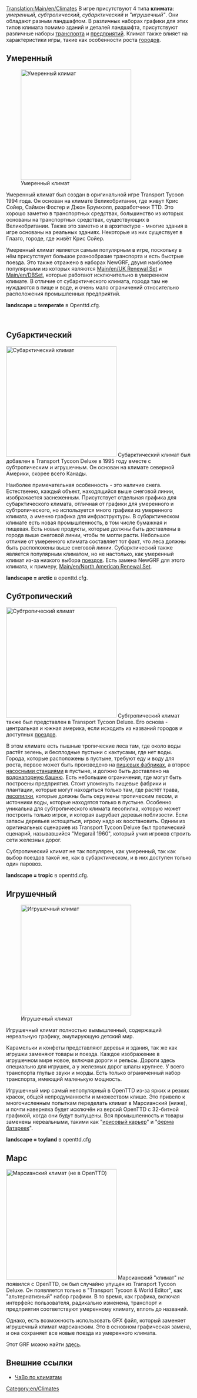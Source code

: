 [[Translation:Main/en/Climates]]
В игре присутствуют 4 типа '''климата''': ''умеренный'', ''субтропический'', ''субарктический'' и ''"игрушечный"''. Они обладают разным ландшафтом. В различных наборах графики для этих типов климата помимо зданий и деталей ландшафта, присутствуют различные наборы [[Main/ru/Транспорт|транспорта]] и [[Main/ru/Промышленность|предприятий]]. Климат также влияет на характеристики игры, такие как особенности роста [[Main/ru/Город|городов]].

==Умеренный==
[[File:en/Temperatescreenshot.png|thumb|left|300px|Умеренный климат]]

Умеренный климат был создан в оригинальной игре Transport Tycoon 1994 года. Он основан на климате Великобритании, где живут Крис Сойер, Саймон Фостер и Джон Брумхолл, разработчики TTD. Это хорошо заметно в транспортных средствах, большинство из которых основаны на транспортных средствах, существующих в Великобритании. Также это заметно и в архитектуре - многие здания в игре основаны на реальных зданиях. Некоторые из них существует в Глазго, городе, где живёт Крис Сойер.

Умеренный климат является самым популярным в игре, поскольку в нём присутствует большое разнообразие транспорта и есть быстрые поезда. Это также отражено в наборах NewGRF, двумя наиболее популярными из которых являются [[Main/en/UK Renewal Set]] и [[Main/en/DBSet]], которые работают исключительно в умеренном климате. В отличие от субарктического климата, города там не нуждаются в пище и воде, и очень мало ограничений относительно расположения промышленных предприятий.

'''landscape = temperate''' в Openttd.cfg.

<br clear="all" />

==Субарктический==
[[File:en/Subarcticscreenshot.png|thumb|right|300px|Субарктический климат]]
Cубарктический климат был добавлен в Transport Tycoon Deluxe в 1995 году вместе с субтропическим и игрушечным. Он основан на климате северной Америки, скорее всего Канады.

Наиболее примечательная особенность - это наличие снега. Естественно, каждый объект, находящийся выше снеговой линии, изображается заснеженным. Присутствует отдельная графика для субарктического климата, отличная от графики для умеренного и субтропического, но используется много графики из умеренного климата, а именно графика для инфраструктуры. В субарктическом климате есть новая промышленность, в том числе бумажная и пищевая. Есть новые продукты, которые должны быть доставлены в города выше снеговой линии, чтобы те могли расти. Небольшое отличие от умеренного климата составляет тот факт, что леса должны быть расположены выше снеговой линии. Субарктический также является популярным климатом, но не настолько, как умеренный климат из-за низкого выбора [[Main/ru/Поезда|поездов]]. Есть замена NewGRF для этого климата, к примеру, [[Main/en/North American Renewal Set]].

'''landscape = arctic''' в openttd.cfg.

==Субтропический==

[[File:en/Subtropicalscreenshot.png|thumb|300px|left|Субтропический климат]]
Субтропический климат также был представлен в Transport Tycoon Deluxe. Его основа - центральная и южная америка, если исходить из названий городов и доступных [[Main/ru/Поезда|поездов]]. 

В этом климате есть пышные тропические леса там, где около воды растёт зелень, и бесплодные пустыни с кактусами, где нет воды. Города, которые расположены в пустыне, требуют еду и воду для роста, первое может быть произведено на [[Main/ru/Пищевая фабрика|пищевых фабриках]], а второе [[Main/ru/Насосная станция|насосными станциями]] в пустыне, и должно быть доставлено на [[Main/ru/Водонапорная башня|водонапорную башню]]. Есть небольшие ограничения, где могут быть построены предприятия. Стоит упомянуть пищевые фабрики и плантации, которые могут находиться только там, где растёт трава, [[Main/ru/Лесопилка|лесопилки]], которые должны быть окружены тропическим лесом, и источники воды, которые находятся только в пустыне. Особенно уникальна для субтропического климата лесопилка, которую может построить только игрок, и которая вырубает деревья поблизости. Если запасы деревьев истощаться, игроку надо их восстановить. Одним из оригинальных сценариев из Transport Tycoon Deluxe был тропический сценарий, называвшийся "Megarail 1960", который учил игроков строить сети железных дорог.

Субтропический климат не так популярен, как умеренный, так как выбор поездов такой же, как в субарктическом, и в них доступен только один паровоз.

'''landscape = tropic''' в openttd.cfg.
<br clear="all" />

==Игрушечный==
[[File:en/Toylandscreenshot.png|thumb|right|300px|Игрушечный климат]]

Игрушечный климат полностью вымышленный, содержащий нереальную графику, эмулирующую детский мир.

Карамельки и конфеты представляют деревья и здания, так же как игрушки заменяют товары и поезда. Каждое изображение в игрушечном мире новое, включая дороги и рельсы. Дороги здесь специально для игрушек, а у железных дорог шпалы крупнее. У всего транспорта глупые звуки и морды. Есть только ограниченный набор транспорта, имеющий маленькую мощность.

Игрушечный мир самый непопулярный в OpenTTD из-за ярких и резких красок, общей непродуманности и множеством клише. Это привело к многочисленным попыткам переделать климат в Марсианский (ниже), и почти наверняка будет исключён из версий OpenTTD с 32-битной графикой, когда они будут выпущены. Вся промышленность и товары заменены нереальными, такими как "[[Main/ru/Ирисовый карьер|ирисовый карьер]]" и "[[Main/ru/Ферма батареек|ферма батареек]]".

'''landscape = toyland''' в openttd.cfg

==Марс==
[[File:en/Marsscreenshot.png|thumb|300px|left|Марсианский климат (не в OpenTTD)]]
Марсианский "климат" ''не'' появился с OpenTTD, он был случайно упущен из Transport Tycoon Deluxe. Он появляется только в "Transport Tycoon & World Editor", как "альтернативный" набор графики. В то время, как графика, включая интерфейс пользователя, радикально изменена, транспорт и предприятия соответствуют умеренному климату, вплоть до названий.

Однако, есть возможность использовать GFX файл, который заменяет игрушечный климат марсианским. Это в основном графическая замена, и она сохраняет все новые поезда из умеренного климата.

Этот GRF можно найти [http://grfcrawler.tt-forums.net/details.php?do=details&id=39 здесь].

{{en/-}}

==Внешние ссылки==
* [http://i-want-a-website.com/about-tt/ttfaq08.html ЧаВо по климатам]


[[Category:en/Climates]]